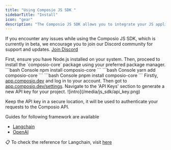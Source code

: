 ```yaml
---
title: "Using Composio JS SDK "
sidebarTitle: "Install"
icon: "gear"
description: "The Composio JS SDK allows you to integrate your JS application with a variety of tools and services."
---
```



  If you encounter any issues while using the Composio JS SDK, which is currently in beta, we encourage you to join our Discord community for support and updates.
  <a href="https://discord.gg/XMa3eWKkH8" target="_blank">Join Discord</a>


<Steps>
<Step title="Installation Steps">
  First, ensure you have Node.js installed on your system. Then, proceed to install the `composio-core` package using your preferred package manager.
  <Tabs>
  <Tab title="npm">
    <CodeGroup>
      ```bash Console
      npm install composio-core
      ```
    </CodeGroup>
  </Tab>
  <Tab title="yarn">
    <CodeGroup>
      ```bash Console
      yarn add composio-core
      ```
    </CodeGroup>
  </Tab>
  <Tab title="pnpm">
    <CodeGroup>
      ```bash Console
      pnpm install composio-core
      ```
    </CodeGroup>
  </Tab>

  </Tabs>
</Step>

<Step title="Login on composio.dev and Get the API Key">
  Firstly, <a href="https://app.composio.dev" target="_blank">app.composio.dev</a> and log in to your account.
  Then got to <a href="https://app.composio.dev/settings" target="_blank">app.composio.dev/settings</a>.
  Navigate to the 'API Keys' section to generate a new API key for your project.
  ![intro](/media/js_sdk/api_key.png)


Keep the API key in a secure location, it will be used to authenticate your requests to the Composio API.

</Step>

<Step title="Setup composio with your favorite framework">

  Guides for following framework are available
  - [Langchain](./langchain)
  - [OpenAI](./openai)

📋 To check the reference for Langchain, visit [here](https://composiohq.github.io/composio-js/classes/frameworks_langchain.LangchainToolSet.html)

</Step>


</Steps>

